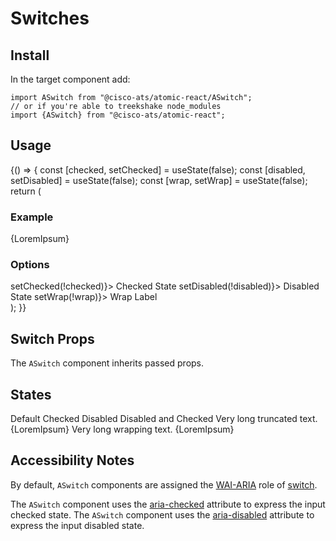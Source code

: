 

<Meta title="Components/Switches" component={ASwitch} />

# Switches

## Install

In the target component add:

```
import ASwitch from "@cisco-ats/atomic-react/ASwitch";
// or if you're able to treekshake node_modules
import {ASwitch} from "@cisco-ats/atomic-react";
```

## Usage

<Preview>
  <Story name="usage-1">
    <YourComponent>
      {() => {
        const [checked, setChecked] = useState(false);
        const [disabled, setDisabled] = useState(false);
        const [wrap, setWrap] = useState(false);
        return (
          <div>
            <h3>Example</h3>
            <ASwitch checked={checked} disabled={disabled} wrap={wrap}>
              {LoremIpsum}
            </ASwitch>
            <ADivider />
            <h3>Options</h3>
            <div className="d-flex mt-4 flex-column">
              <ASwitch checked={checked} onClick={() => setChecked(!checked)}>
                Checked State
              </ASwitch>
              <ASwitch
                checked={disabled}
                onClick={() => setDisabled(!disabled)}>
                Disabled State
              </ASwitch>
              <ASwitch checked={wrap} onClick={() => setWrap(!wrap)}>
                Wrap Label
              </ASwitch>
            </div>
          </div>
        );
      }}
    </YourComponent>
  </Story>
</Preview>

## Switch Props

The `ASwitch` component inherits passed props.

<Props of={ASwitch} />

## States

<Preview>
  <Story name="states-1">
    <div className="d-flex flex-column">
      <ASwitch>Default</ASwitch>
      <ASwitch checked>Checked</ASwitch>
      <ASwitch disabled>Disabled</ASwitch>
      <ASwitch disabled checked>
        Disabled and Checked
      </ASwitch>
      <ASwitch>Very long truncated text. {LoremIpsum}</ASwitch>
      <ASwitch wrap>Very long wrapping text. {LoremIpsum}</ASwitch>
    </div>
  </Story>
</Preview>

## Accessibility Notes

By default, `ASwitch` components are assigned the [WAI-ARIA](https://www.w3.org/WAI/standards-guidelines/aria/) role of [switch](https://www.w3.org/TR/wai-aria/#switch).

The `ASwitch` component uses the [aria-checked](https://www.w3.org/TR/wai-aria/#aria-checked) attribute to express the input checked state.
The `ASwitch` component uses the [aria-disabled](https://www.w3.org/TR/wai-aria/#aria-disabled) attribute to express the input disabled state.
